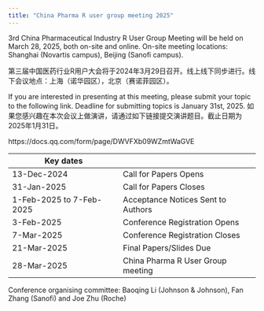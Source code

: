 ```yaml
---
title: "China Pharma R user group meeting 2025"
---
```


3rd China Pharmaceutical Industry R User Group Meeting will be held on March 28, 2025, both on-site and online. On-site meeting locations: Shanghai (Novartis campus), Beijing (Sanofi campus).

第三届中国医药行业R用户大会将于2024年3月29日召开。线上线下同步进行。线下会议地点：上海（诺华园区），北京（赛诺菲园区）。

If you are interested in presenting at this meeting, please submit your topic to the following link. Deadline for submitting topics is January 31st, 2025. 
如果您感兴趣在本次会议上做演讲，请通过如下链接提交演讲题目。截止日期为2025年1月31日。

https://docs.qq.com/form/page/DWVFXb09WZmtWaGVE


| Key dates                 |                                    |
| ------------------------- | ---------------------------------- |
| 13-Dec-2024               | Call for Papers Opens              |
| 31-Jan-2025               | Call for Papers Closes             |
| 1-Feb-2025 to  7-Feb-2025 | Acceptance Notices Sent to Authors |
| 3-Feb-2025                | Conference Registration Opens      |
| 7-Mar-2025               | Conference Registration Closes     |
| 21-Mar-2025               | Final Papers/Slides Due            |
| 28-Mar-2025               | China Pharma R User Group meeting  |


Conference organising committee: Baoqing Li (Johnson & Johnson), Fan Zhang (Sanofi) and Joe Zhu (Roche)
